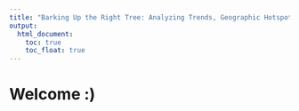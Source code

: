 ```yaml
---
title: "Barking Up the Right Tree: Analyzing Trends, Geographic Hotspots, and Contributing Factors of NYC Dogbites"
output:
  html_document:
    toc: true
    toc_float: true
---
```

# Welcome :)
